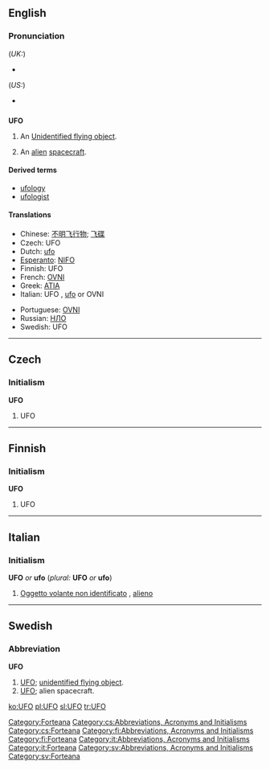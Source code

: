 {{see|ufo}}
==English==

===Pronunciation===
(''UK:'')
*{{IPA|/ju ɛf 'əʊ/}}
(''US:'')
*{{IPA|/ju ɛf 'oʊ/}}

==={{Initialism}}===
'''UFO'''

# An [[Unidentified flying object]].
# {{colloquial}} An [[alien]] [[spacecraft]].

====Derived terms====
*[[ufology]]
*[[ufologist]]

====Translations====
{{trans-top|UFO}}
*Chinese: [[不明飞行物]]; [[飞碟]]
*Czech: UFO {{n}}
*Dutch: [[ufo]] {{m}}
*[[Esperanto]]: [[NIFO]]
*Finnish: UFO
*French: [[OVNI]] {{m}}
*Greek: [[ATIA]]
*Italian: UFO {{m}}, [[ufo]] {{m}} or OVNI
{{trans-mid}}
*Portuguese: [[OVNI]]
*Russian: [[НЛО]]
*Swedish: UFO {{n}}
{{trans-bottom}}

----

==Czech==

===Initialism===
'''UFO'''

# UFO {{gloss|lang=Czech}}

----

==Finnish==

===Initialism===
'''UFO'''

# UFO

----

==Italian==

===Initialism===
'''UFO''' ''or'' '''ufo''' (''plural:'' '''UFO''' ''or'' '''ufo''')

# [[Oggetto volante non identificato]] {{m}}, [[alieno]] {{m}}

-----

==Swedish==

===Abbreviation===
'''UFO''' {{n}}

# [[#English|UFO]]; [[unidentified flying object]].
# [[#English|UFO]]; alien spacecraft.

[[Category:Forteana]]
[[Category:cs:Abbreviations, Acronyms and Initialisms]]
[[Category:cs:Forteana]]
[[Category:fi:Abbreviations, Acronyms and Initialisms]]
[[Category:fi:Forteana]]
[[Category:it:Abbreviations, Acronyms and Initialisms]]
[[Category:it:Forteana]]
[[Category:sv:Abbreviations, Acronyms and Initialisms]]
[[Category:sv:Forteana]]

[[ko:UFO]]
[[pl:UFO]]
[[sl:UFO]]
[[tr:UFO]]